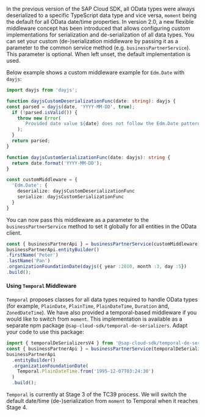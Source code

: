 In the previous version of the SAP Cloud SDK, all OData types were always deserialized to a specific TypeScript data type and vice versa, `moment` being the default for all OData date/time properties.
In version 2.0, a new flexible middleware concept has been introduced that allows configuring custom implementations for serialization and de-serialization of all data types.
You can set your custom (de-)serialization middleware by passing it as a parameter to the common service method (e.g. `businessPartnerService`).
This parameter is optional.
When left unset, the default implementation is used.

Below example shows a custom middleware example for `Edm.Date` with `dayjs`:

```ts
import dayjs from 'dayjs';

function dayjsCustomDeserializationFunc(date: string): dayjs {
const parsed = dayjs(date, 'YYYY-MM-DD', true);
  if (!parsed.isValid()) {
    throw new Error(
      `Provided date value ${date} does not follow the Edm.Date pattern: YYYY-MM-DD`
    );
  }
  return parsed;
}

function dayjsCustomSerializationFunc(date: dayjs): string {
  return date.format('YYYY-MM-DD');
}

const customMiddleware = {
  'Edm.Date': {
    deserialize: dayjsCustomDeserializationFunc
    serialize: dayjsCustomSerializationFunc
  }
}
```

You can now pass this middleware as a parameter to the `businessPartnerService` method to set it globally for all entities in the OData client.

```ts
const { businessPartnerApi } = businessPartnerService(customMiddleware);
businessPartnerApi.entityBuilder()
.firstName('Peter')
.lastName('Pan')
.organizationFoundationDate(dayjs({ year :2010, month :3, day :5})
.build();
```

#### Using `Temporal` Middleware

`Temporal` proposes classes for all data types required to handle OData types (for example, `PlainDate`, `PlainTime`, `PlainDateTime`, `Duration` and, `ZonedDateTime`).
We have also provided a temporal-based middleware if you would like to switch from `moment`.
This implementation is available as a separate npm package `@sap-cloud-sdk/temporal-de-serializers`.
Adapt your code to use this package:

```ts
import { temporalDeSerializersV4 } from '@sap-cloud-sdk/temporal-de-serializers';
const { businessPartnerApi } = businessPartnerService(temporalDeSerializersV4);
businessPartnerApi
  .entityBuilder()
  .organizationFoundationDate(
    Temporal.PlainDateTime.from('1995-12-07T03:24:30')
  )
  .build();
```

`Temporal` is currently at Stage 3 of the TC39 process. We will switch the default date/time (de-)serialization from `moment` to Temporal when it reaches Stage 4.
